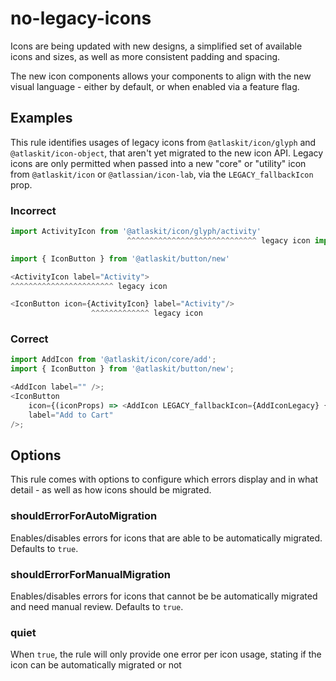 # no-legacy-icons

Icons are being updated with new designs, a simplified set of available icons and sizes, as well as
more consistent padding and spacing.

The new icon components allows your components to align with the new visual language - either by
default, or when enabled via a feature flag.

## Examples

This rule identifies usages of legacy icons from `@atlaskit/icon/glyph` and `@atlaskit/icon-object`,
that aren't yet migrated to the new icon API. Legacy icons are only permitted when passed into a new
"core" or "utility" icon from `@atlaskit/icon` or `@atlassian/icon-lab`, via the
`LEGACY_fallbackIcon` prop.

### Incorrect

```js
import ActivityIcon from '@atlaskit/icon/glyph/activity'
                          ^^^^^^^^^^^^^^^^^^^^^^^^^^^^^ legacy icon import

import { IconButton } from '@atlaskit/button/new'

<ActivityIcon label="Activity">
^^^^^^^^^^^^^^^^^^^^^^^ legacy icon

<IconButton icon={ActivityIcon} label="Activity"/>
                  ^^^^^^^^^^^^^ legacy icon
```

### Correct

```js
import AddIcon from '@atlaskit/icon/core/add';
import { IconButton } from '@atlaskit/button/new';

<AddIcon label="" />;
<IconButton
	icon={(iconProps) => <AddIcon LEGACY_fallbackIcon={AddIconLegacy} {...iconProps} />}
	label="Add to Cart"
/>;
```

## Options

This rule comes with options to configure which errors display and in what detail - as well as how
icons should be migrated.

### shouldErrorForAutoMigration

Enables/disables errors for icons that are able to be automatically migrated. Defaults to `true`.

### shouldErrorForManualMigration

Enables/disables errors for icons that cannot be be automatically migrated and need manual review.
Defaults to `true`.

### quiet

When `true`, the rule will only provide one error per icon usage, stating if the icon can be
automatically migrated or not
